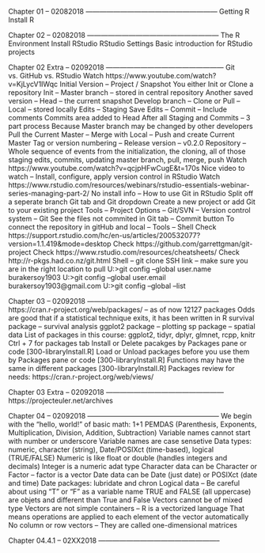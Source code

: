 Chapter 01 -- 02082018 ---------------------------------------------------------
Getting R
Install R

Chapter 02 -- 02082018 ---------------------------------------------------------
The R Environment
Install RStudio
RStudio Settings
Basic introduction for RStudio projects

Chapter 02 Extra -- 02092018 ---------------------------------------------------
Git vs. GitHub vs. RStudio
Watch https://www.youtube.com/watch?v=KjLycV1IWqc
Initial Version -- Project / Snapshot
You either Init or Clone a repository
Init -- Master branch -- stored in central repository
Another saved version -- Head -- the current snapshot
Develop branch -- Clone or Pull -- Local -- stored locally
Edits -- Staging
Save Edits -- Commit -- Include comments
Commits area added to Head
After all Staging and Commits -- 3 part process
Because Master branch may be changed by other developers
Pull the Current Master -- Merge with Local -- Push and create Current Master
Tag or version numbering -- Release version -- v0.2.0
Repository -- Whole sequence of events from the initialization, the cloning, all of those staging edits, commits, updating master branch, pull, merge, push
Watch https://www.youtube.com/watch?v=qcjpHFwCugE&t=170s
Nice video to watch -- Install, configure, apply version control in RStudio 
Watch https://www.rstudio.com/resources/webinars/rstudio-essentials-webinar-series-managing-part-2/
No install info -- How to use Git in RStudio
Split off a seperate branch
Git tab and Git dropdown
Create a new project or add Git to your existing project
Tools -- Project Options -- Git/SVN -- Version control system -- Git
See the files not commited in Git tab -- Commit button
To connect the repository in gitHub and local -- Tools -- Shell
Check https://support.rstudio.com/hc/en-us/articles/200532077?version=1.1.419&mode=desktop
Check https://github.com/garrettgman/git-project
Check https://www.rstudio.com/resources/cheatsheets/
Check http://r-pkgs.had.co.nz/git.html
Shell -- git clone SSH link -- make sure you are in the right location to pull
U:\>git config --global user.name burakersoy1903
U:\>git config --global user.email burakersoy1903@gmail.com
U:\>git config --global --list

Chapter 03 -- 02092018 ---------------------------------------------------------
https://cran.r-project.org/web/packages/ -- as of now 12127 packages
Odds are good that if a statistical technique exits, it has been written in R
survival package -- survival analysis
ggplot2 package -- plotting
sp package -- spatial data
List of packages in this course: ggplot2, tidyr, dplyr, glmnet, rcpp, knitr
Ctrl + 7 for packages tab
Install or Delete pacakges by Packages pane or code [300-libraryInstall.R]
Load or Unload packages before you use them by Packages pane or code [300-libraryInstall.R]
Functions may have the same in different packages [300-libraryInstall.R]
Packages review for needs: https://cran.r-project.org/web/views/

Chapter 03 Extra -- 02092018 ---------------------------------------------------
https://projecteuler.net/archives

Chapter 04 -- 02092018 ---------------------------------------------------------
We begin with the "hello, world!" of basic math: 1+1 
PEMDAS (Parenthesis, Exponents, Multiplication, Division, Addition, Subtraction)
Variable names cannot start with number or underscore
Variable names are case sensetive
Data types: numeric, character (string), Date/POSIXct (time-based), logical (TRUE/FALSE)
Numeric is like float or double (handles integers and decimals)
Integer is a numeric adat type
Character data can be Character or Factor -- factor is a vector
Date data can be Date (just date) or POSIXct (date and time)
Date packages: lubridate and chron
Logical data -- Be careful about using "T" or "F" as a variable name
TRUE and FALSE (all uppercase) are objets and different than True and False
Vectors cannot be of mixed type
Vectors are not simple containers -- R is a vectorized language
That means operations are applied to each element of the vector automatically
No column or row vectors -- They are called one-dimensional matrices

Chapter 04.4.1 -- 02XX2018 -----------------------------------------------------

















